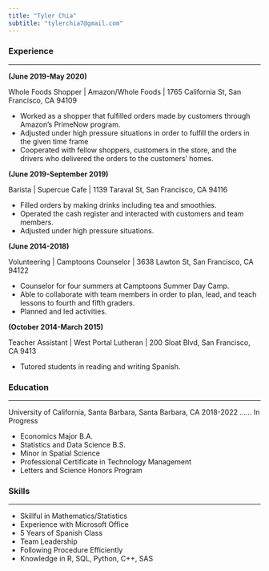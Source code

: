 ```yaml
---
title: "Tyler Chia"
subtitle: "tylerchia7@gmail.com"
---
```



### Experience
*****

**(June 2019-May 2020)**

Whole Foods Shopper | Amazon/Whole Foods | 1765 California St, San Francisco, CA 94109


- Worked as a shopper that fulfilled orders made by customers through Amazon’s PrimeNow program.
- Adjusted under high pressure situations in order to fulfill the orders in the given time frame
- Cooperated with fellow shoppers, customers in the store, and the drivers who delivered the orders to the customers’ homes.

**(June 2019-September 2019)**

Barista | Supercue Cafe | 1139 Taraval St, San Francisco, CA 94116


- Filled orders by making drinks including tea and smoothies.
- Operated the cash register and interacted with customers and team members.
- Adjusted under high pressure situations.

**(June 2014-2018)**

Volunteering | Camptoons Counselor | 3638 Lawton St, San Francisco, CA 94122


- Counselor for four summers at Camptoons Summer Day Camp.
- Able to collaborate with team members in order to plan, lead, and teach lessons to fourth and fifth graders. 
- Planned and led activities. 

**(October 2014-March 2015)**

Teacher Assistant | West Portal Lutheran | 200 Sloat Blvd, San Francisco, CA 9413


- Tutored students in reading and writing Spanish.

### Education
*****

University of California, Santa Barbara, Santa Barbara, CA 2018-2022 ...... In Progress


- Economics Major B.A.
- Statistics and Data Science B.S.
- Minor in Spatial Science
- Professional Certificate in Technology Management
- Letters and Science Honors Program

### Skills
*****
- Skillful in Mathematics/Statistics
- Experience with Microsoft Office
- 5 Years of Spanish Class
- Team Leadership
- Following Procedure Efficiently
- Knowledge in R, SQL, Python, C++, SAS